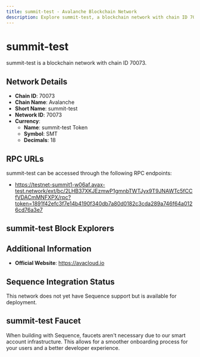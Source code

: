 ```yaml
--- 
title: summit-test - Avalanche Blockchain Network
description: Explore summit-test, a blockchain network with chain ID 70073. Learn about its native currency, summit-test Token, and how to interact with the network.
---
```


# summit-test

summit-test is a blockchain network with chain ID 70073.

## Network Details

- **Chain ID**: 70073
- **Chain Name**: Avalanche
- **Short Name**: summit-test
- **Network ID**: 70073
- **Currency**: 
  - **Name**: summit-test Token
  - **Symbol**: SMT
  - **Decimals**: 18

## RPC URLs

summit-test can be accessed through the following RPC endpoints:

- https://testnet-summit1-w06af.avax-test.network/ext/bc/2LHB37XKJEzmwP1gmnbTWTJyx9T9JNAWTc5fCCfVDACmMNFXPX/rpc?token=1891f42efc3f7e14b4190f340db7a80d0182c3cda289a746f64a0126cd76a3e7

## summit-test Block Explorers



## Additional Information

- **Official Website**: https://avacloud.io

## Sequence Integration Status

This network does not yet have Sequence support but is available for deployment.

## summit-test Faucet

When building with Sequence, faucets aren't necessary due to our smart account infrastructure. This allows for a smoother onboarding process for your users and a better developer experience.
